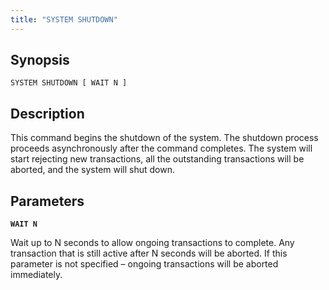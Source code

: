```yaml
---
title: "SYSTEM SHUTDOWN"
---
```


## Synopsis

```
SYSTEM SHUTDOWN [ WAIT N ]
```

## Description

This command begins the shutdown of the system. The shutdown process proceeds asynchronously after the command completes. The system will start rejecting new transactions, all the outstanding transactions will be aborted, and the system will shut down.

## Parameters

**`WAIT N`**

Wait up to N seconds to allow ongoing transactions to complete. Any transaction that is still active after N seconds will be aborted. If this parameter is not specified – ongoing transactions will be aborted immediately.